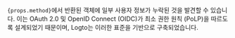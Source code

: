 <code>{props.method}</code>에서 반환된 객체에 일부 사용자 정보가 누락된 것을 발견할 수 있습니다.
이는 OAuth 2.0 및 OpenID Connect (OIDC)가 최소 권한 원칙 (PoLP)을 따르도록 설계되었기 때문이며,
Logto는 이러한 표준을 기반으로 구축되었습니다.
